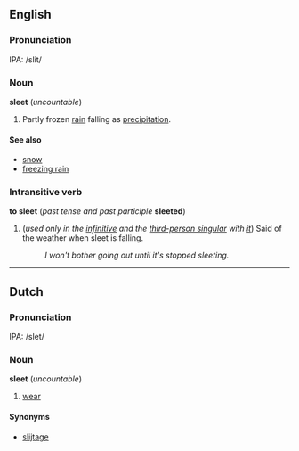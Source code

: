 ==English==
===Pronunciation===
IPA: /slit/

===Noun===
'''sleet''' (''uncountable'')

#Partly frozen [[rain]] falling as [[precipitation]].

====See also====
*[[snow]]
*[[freezing rain]]

===Intransitive verb===
'''to sleet''' (''past tense and past participle'' '''sleeted''')
#(''used only in the [[infinitive]] and the [[third-person singular]] with [[it]]'') Said of the weather when sleet is falling.
#:''I won't bother going out until it's stopped sleeting.''

----

==Dutch==
===Pronunciation===
IPA: /slet/

===Noun===
'''sleet''' (''uncountable'')

# [[wear]]

====Synonyms====
*[[slijtage]]